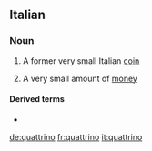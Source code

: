 ==Italian==

===Noun===
{{it-noun|m}}

# A former very small Italian [[coin]]
# {{label|it|by extension}} A very small amount of [[money]]

====Derived terms====
* {{l|it|squattrinato}}

[[de:quattrino]]
[[fr:quattrino]]
[[it:quattrino]]
